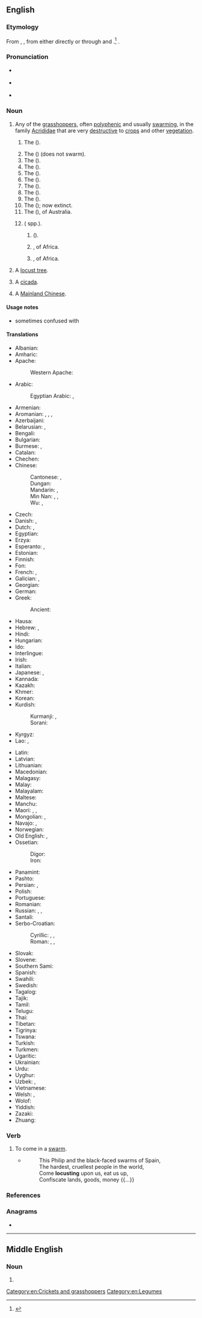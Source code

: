 ==English==
{{wikipedia}}

===Etymology===
From {{inh|en|enm|locuste}}, {{m|enm|locust}}, from {{der|en|la|locusta||locust, crustacean, lobster}} either directly or through {{der|en|xno|locuste}} and {{der|en|frm|locuste}}.<ref>{{R:OED Online|code=109676}}</ref> {{doublet|en|langouste}}.

===Pronunciation===
* {{a|UK}} {{IPA|en|/ˈləʊ.kəst/}}
* {{a|US}} {{IPA|en|/ˈloʊ.kəst/}}
* {{audio|en|en-us-locust.ogg|Audio (US)}}

===Noun===
{{en-noun}}

# Any of the [[grasshopper]]s, often [[polyphenic]] and usually [[swarming]], in the family [[Acrididae]] that are very [[destructive]] to [[crop]]s and other [[vegetation]].
## {{lb|en|especially}} The {{vern|migratory locust}} ({{taxlink|Locusta migratoria|species|noshow=1|ver=161006}}).
## The {{vern|American locust}} ({{taxlink|Schistocerca americana|species|noshow=1|ver=161006}}) (does not swarm).
## The {{vern|Australian plague locust}} ({{taxlink|Chortoicetes terminifera|species|noshow=1|ver=161006}}).
## The {{vern|Bombay locust}} ({{taxlink|Nomadacris succincta|species|noshow=1|ver=161006}}).
## The {{vern|brown locust}} ({{taxlink|Locustana pardalina|species|noshow=1|ver=161006}}).
## The {{vern|desert locust}} ({{taxlink|Schistocerca gregaria|species|noshow=1|ver=161006}}).
## The {{vern|Italian locust}} ({{taxlink|Calliptamus italicus|species|noshow=1|ver=161006}}).
## The {{vern|Moroccan locust}} ({{taxlink|Dociostaurus maroccanus|species|noshow=1|ver=161006}}).
## The {{vern|red locust}} ({{taxlink|Nomadacris septemfasciata|species|noshow=1|ver=161006}}).
## The {{vern|Rocky Mountain locust}} ({{taxlink|Melanoplus spretus|species|noshow=1|ver=161006}}); now extinct.
## The {{vern|spur-throated locust}} ({{taxlink|Austracris guttulosa|species|noshow=1|ver=161006}}), of Australia.
## {{vern|tree locust|Tree locust|pl=s}} ({{taxlink|Anacridium|genus|noshow=1|ver=161006}} spp.).
### {{taxlink|Anacridium aegyptium|species|noshow=1|ver=161006}} ({{vern|Egyptian locust}}).
### {{taxlink|Anacridium melanorhodon|species|noshow=1|ver=161006}}, of Africa.
### {{taxlink|Anacridium wernerellum|species|noshow=1|ver=161006}}, of Africa.
# A [[locust tree]].
# {{lb|en|proscribed}} A [[cicada]].
# {{lb|en|Hong Kong|slang|derogatory|offensive}} A [[Mainlander|Mainland Chinese]].

====Usage notes====
* sometimes confused with {{m|en|locus}}

====Translations====
{{trans-top|type of grasshopper}}
* Albanian: {{t+|sq|karkalec|m}}
* Amharic: {{t|am|አንበጣ}}
* Apache:
*: Western Apache: {{t|apw|nagonełchʼiigi}}
* Arabic: {{t|ar|جَرَادَة|f}}
*: Egyptian Arabic: {{t|arz|جراد|m|tr=garād}} {{qualifier|collective}}, {{t|arz|جرادة|f|tr=garāda}} {{q|[[singulative]]}}
* Armenian: {{t+|hy|մորեխ|sc=Armn}}
* Aromanian: {{t|rup|lãcustã|f}}, {{t|rup|gãlãgustã|f}}, {{t|rup|scarcaletsu}}, {{t|rup|acridhã|f}}
* Azerbaijani: {{t+|az|çəyirtkə}}
* Belarusian: {{t|be|саранчу́к|m}}, {{t|be|саранча́|f}}
* Bengali: {{t|bn|পঙ্গপাল}}
* Bulgarian: {{t+|bg|скакале́ц|m}}
* Burmese: {{t|my|ကျိုင်းကောင်|sc=Mymr}}, {{t|my|ကျိုင်}}
* Catalan: {{t|ca|llagosta|f}}
* Chechen: {{t|ce|цӏоз}}
* Chinese:
*: Cantonese: {{t|yue|蝗蟲}}, {{t|yue|蝗虫|tr=wong4 cung4}}
*: Dungan: {{t|dng|хуончун}}
*: Mandarin: {{t+|cmn|蝗蟲|sc=Hani}}, {{t+|cmn|蝗虫|tr=huángchóng|sc=Hani}}
*: Min Nan: {{t+|nan|草蜢|tr=chháu-muih / chháu-meh / chháu-meeh / chháu-neh / chháu-nih / chháu-mih / chháu-mé}}, {{t|nan|蝗蟲}}, {{t|nan|蝗虫|tr=hông-tiông / hông-thiông / hông-thâng}}
*: Wu: {{t|wuu|蝗蟲}}, {{t|wuu|蝗虫|tr=hhuaan zon}}
* Czech: {{t+|cs|saranče|n}}
* Danish: {{t|da|vandregræshoppe|c}}, {{t+|da|græshoppe|c}}
* Dutch: {{t+|nl|treksprinkhaan|m}}, {{t+|nl|sprinkhaan|m}}
* Egyptian: {{t-egy|znḥm|h=z:n-H-m-L4}}
* Erzya: {{t|myv|таста}}
* Esperanto: {{t+|eo|akrido}}, {{t+|eo|lokusto}}
* Estonian: {{t|et|rändtirts}}
* Finnish: {{t+|fi|kulkusirkka}}
* Fon: {{t|fon|gbokle}}
* French: {{t+|fr|locuste|f}}, {{t+|fr|criquet|m}}
* Galician: {{t|gl|langosta|f}}, {{t+|gl|lagosta|f}}
* Georgian: {{t|ka|კალია|sc=Geor}}
* German: {{t+|de|Heuschrecke|f}}
* Greek: {{t+|el|ακρίδα|f}}
*: Ancient: {{t|grc|ἀκρίς|f}}
* Hausa: {{t|ha|fàra}}
* Hebrew: {{t+|he|אַרְבֶּה|m|tr=arbé}}, {{t+|he|חָגָב|m|tr=khagav}}
* Hindi: {{t|hi|टिड्डी|f|sc=Deva}}
* Hungarian: {{t+|hu|sáska}}
* Ido: {{t+|io|lokusto}}
* Interlingue: {{t|ie|locuste}}
* Irish: {{t|ga|lócaiste}}
* Italian: {{t+|it|locusta|f}}
* Japanese: {{t+|ja|飛蝗|tr=ばった, batta|sc=Jpan}}, {{t+|ja|イナゴ|tr=いなご, inago|sc=Jpan}}
* Kannada: {{t+|kn|ಮಿಡತೆ}}
* Kazakh: {{t+|kk|шегіртке|sc=Cyrl}}
* Khmer: {{t+|km|កណ្ដូប}} {{qualifier|grasshopper or locust}}
* Korean: {{t+|ko|메뚜기}}
* Kurdish:
*: Kurmanji: {{t+|ku|kulî}}, {{t+|ku|melex}}
*: Sorani: {{t|ckb|کولە|sc=ku-Arab}}
* Kyrgyz: {{t+|ky|чегиртке|sc=Cyrl}}
* Lao: {{t|lo|ຕັກແຕນ}}, {{t|lo|ງ້ວງ}}
{{trans-mid}}
* Latin: {{t|la|locusta|f}}
* Latvian: {{t|lv|sisenis}}
* Lithuanian: {{t+|lt|skėrys|m}}
* Macedonian: {{t|mk|скакулец|m}}
* Malagasy: {{t+|mg|dongara}}
* Malay: {{t|ms|belalang}} {{qualifier|grasshopper or locust}}
* Malayalam: {{t|ml|വെട്ടുകിളി}}
* Maltese: {{t|mt|ġurat|m}}
* Manchu: {{t|mnc|ᠰᡝᠪᠰᡝᡥᡝᡵᡳ}}
* Maori: {{t|mi|māwhitiwhiti}}, {{t|mi|rangataua}}, {{t|mi|pākaurere}}
* Mongolian: {{t+|mn|царцаахай}}, {{t+|mn|голио}}
* Navajo: {{t|nv|wóóneeshchʼįįdii}}, {{t|nv|wóóneeshchʼįįdii nahachaʼígíí}}
* Norwegian: {{t|no|gresshoppe|m}}
* Old English: {{t|ang|gærshoppa|m}}, {{t|ang|gærstapa|m}}
* Ossetian:
*: Digor: {{l|os|мӕдух}}
*: Iron: {{l|os|мӕтых}}
* Panamint: {{t|par|tsapitta}}
* Pashto: {{t+|ps|ملخ|m|tr=moláx}}
* Persian: {{t+|fa|ملخ|tr=malax|sc=fa-Arab}}, {{t+|fa|میگ|tr=mayg}}
* Polish: {{t+|pl|szarańcza|f}}
* Portuguese: {{t+|pt|gafanhoto|m}}
* Romanian: {{t+|ro|lăcustă|f}}
* Russian: {{t+|ru|саранча́|f}}, {{t+|ru|саранчу́к|m}}, {{t+|ru|сарана́|f}} {{qualifier|dialectal}}
* Santali: {{t|sat|ᱯᱳᱦᱳ}}
* Serbo-Croatian:
*: Cyrillic: {{t|sh|скакавац|m|sc=Cyrl}}, {{t|sh|цврчак|m|sc=Cyrl}}, {{t|sh|зрикавац|m|sc=Cyrl}}
*: Roman: {{t+|sh|skakavac|m}}, {{t+|sh|cvrčak|m}}, {{t+|sh|zrikavac|m}}
* Slovak: {{t|sk|saranča|f}}
* Slovene: {{t+|sl|kobilica|f}}
* Southern Sami: {{t|sma|kraesienjålhtja}}
* Spanish: {{t+|es|langosta|f}}
* Swahili: {{t+|sw|nzige}}
* Swedish: {{t+|sv|gräshoppa|c}}
* Tagalog: {{t|tl|balang}}
* Tajik: {{t+|tg|малах}}
* Tamil: {{t+|ta|வெட்டுக்கிளி|sc=Taml}}
* Telugu: {{t+|te|మిడత}}
* Thai: {{t+|th|ปาทังกา}}
* Tibetan: {{t|bo|ཚ་ག་བ|sc=Tibt}}
* Tigrinya: {{t|ti|ኣንበጣ}}
* Tswana: {{t|tn|tsie}}
* Turkish: {{t+|tr|çekirge}}
* Turkmen: {{t|tk|çekirtge}}
* Ugaritic: {{t|uga|𐎛𐎗𐎁𐎊}}
* Ukrainian: {{t|uk|сарана́|f}}
* Urdu: {{t|ur|ٹڈی|f|tr=ṭiḍḍī}}
* Uyghur: {{t|ug|چېكەتكە}}
* Uzbek: {{t+|uz|chigirtka}}, {{t+|uz|malax}}
* Vietnamese: {{t+|vi|châu chấu}}
* Welsh: {{t|cy|locust|m}}, {{t|cy|locustiaid|m-p}}
* Wolof: {{t|wo|njéeréer|alt=njéeréer bi}}
* Yiddish: {{t|yi|היישעריק|m}}
* Zazaki: {{t|zza|mele}}
* Zhuang: {{t|za|duzruemh}}
{{trans-bottom}}

===Verb===
{{en-verb}}

# {{lb|en|intransitive}} To come in a [[swarm]].
#* {{RQ:Tennyson Queen Mary}}
#*: This Philip and the black-faced swarms of Spain,<br>The hardest, cruellest people in the world,<br>Come '''locusting''' upon us, eat us up,<br>Confiscate lands, goods, money {{...}}

===References===
<references />

===Anagrams===
* {{anagrams|en|a=clostu|clouts}}

[[Category:en:Crickets and grasshoppers]]
[[Category:en:Legumes]]

----

==Middle English==

===Noun===
{{head|enm|noun}}

# {{alternative form of|enm|locuste}}
